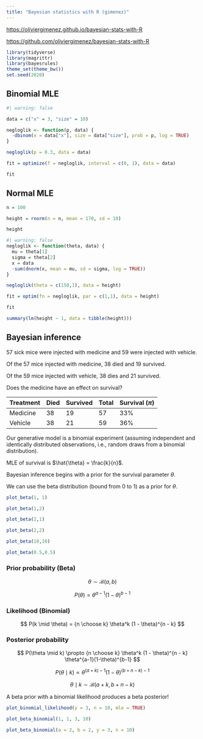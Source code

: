 ```yaml
---
title: "Bayesian statistics with R (gimenez)"
---
```


<https://oliviergimenez.github.io/bayesian-stats-with-R>

<https://github.com/oliviergimenez/bayesian-stats-with-R>

```r
library(tidyverse)
library(magrittr)
library(bayesrules)
theme_set(theme_bw())
set.seed(2020)
```

## Binomial MLE

```r
#| warning: false

data = c("x" = 3, "size" = 10)

negloglik <- function(p, data) {
  -dbinom(x = data["x"], size = data["size"], prob = p, log = TRUE)
}

negloglik(p = 0.3, data = data)

fit = optimize(f = negloglik, interval = c(0, 1), data = data)

fit
```

## Normal MLE

```r
n = 100

height = rnorm(n = n, mean = 170, sd = 10)

height
```

```r
#| warning: false
negloglik <- function(theta, data) {
  mu = theta[1]
  sigma = theta[2]
  x = data
  -sum(dnorm(x, mean = mu, sd = sigma, log = TRUE))
}

negloglik(theta = c(150,1), data = height)

fit = optim(fn = negloglik, par = c(1,1), data = height)

fit
```

```r
summary(lm(height ~ 1, data = tibble(height)))
```

## Bayesian inference

57 sick mice were injected with medicine and 59 were injected with vehicle.

Of the 57 mice injected with medicine, 38 died and 19 survived.

Of the 59 mice injected with vehicle, 38 dies and 21 survived.

Does the medicine have an effect on survival?

| Treatment | Died | Survived | Total | Survival ($\pi$) |
|-----------|------|----------|-------|------------------|
| Medicine  | 38   | 19       | 57    | 33%              |
| Vehicle   | 38   | 21       | 59    | 36%              |

Our generative model is a binomial experiment (assuming independent and identically distributed observations, i.e., random draws from a binomial distribution).

MLE of survival is $\hat{\theta} = \frac{k}{n}$.

Bayesian inference begins with a prior for the survival parameter $\theta$.

We can use the beta distribution (bound from 0 to 1) as a prior for $\theta$.

```r
plot_beta(1, 1)
```

```r
plot_beta(1,2)
```

```r
plot_beta(2,1)
```

```r
plot_beta(2,2)
```

```r
plot_beta(10,10)
```

```r
plot_beta(0.5,0.5)
```

### Prior probability (Beta)

$$
\theta \sim \mathcal{B}(a,b)
$$

$$
P(\theta) = \theta^{a-1}(1-\theta)^{b-1} 
$$

### Likelihood (Binomial)

$$
P(k \mid \theta) = {n \choose k} \theta^k (1 - \theta)^{n - k}
$$

### Posterior probability

$$
P(\theta \mid k) \propto {n \choose k} \theta^k (1 - \theta)^{n - k} \theta^{a-1}(1-\theta)^{b-1} 
$$

$$
P(\theta \mid k) \propto \theta^{(a+k)-1} (1 - \theta)^{(b+n-k)-1} 
$$

$$
\theta \mid k \sim \mathcal{B}(a+k, b+n-k)
$$

A beta prior with a binomial likelihood produces a beta posterior!

```r
plot_binomial_likelihood(y = 3, n = 10, mle = TRUE)
```

```r
plot_beta_binomial(1, 1, 3, 10)
```

```r
plot_beta_binomial(a = 2, b = 2, y = 3, n = 10)
```
